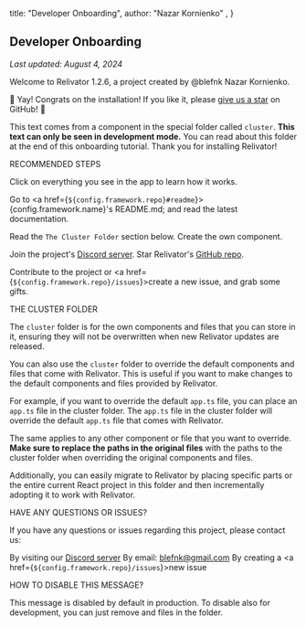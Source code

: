
  title: "Developer Onboarding",
  author: "Nazar Kornienko"
  ,
}

## Developer Onboarding

_Last updated: August 4, 2024_

Welcome to Relivator 1.2.6, a project created by @blefnk Nazar Kornienko.

🚀 Yay! Congrats on the installation! If you like it, please [give us a star](https://github.com/blefnk/relivator-nextjs-template) on GitHub! 🙏

This text comes from a component in the special folder called `cluster`. **This text can only be seen in development mode.** You can read about this folder at the end of this onboarding tutorial. Thank you for installing Relivator!

RECOMMENDED STEPS

Click on everything you see in the app to learn how it works.

Go to <a href={`${config.framework.repo}#readme`}>{config.framework.name}'s README.md</a>; and read the latest documentation.

Read the `The Cluster Folder` section below. Create the own component.

Join the project's <a href="https://discord.gg/Pb8uKbwpsJ">Discord server</a>. Star Relivator's <a href={config.framework.repo}>GitHub repo</a>.

Contribute to the project or <a href={`${config.framework.repo}/issues`}>create a new issue</a>, and grab some gifts.

THE CLUSTER FOLDER

The `cluster` folder is for the own components and files that you can store in it, ensuring they will not be overwritten when new Relivator updates are released.

You can also use the `cluster` folder to override the default components and files that come with Relivator. This is useful if you want to make changes to the default components and files provided by Relivator.

For example, if you want to override the default `app.ts` file, you can place an `app.ts` file in the cluster folder. The `app.ts` file in the cluster folder will override the default `app.ts` file that comes with Relivator.

The same applies to any other component or file that you want to override. **Make sure to replace the paths in the original files** with the paths to the cluster folder when overriding the original components and files.

Additionally, you can easily migrate to Relivator by placing specific parts or the entire current React project in this folder and then incrementally adopting it to work with Relivator.

HAVE ANY QUESTIONS OR ISSUES?

If you have any questions or issues regarding this project, please contact us:

By visiting our <a href="https://discord.gg/Pb8uKbwpsJ">Discord server</a>
By email: <a href={config.social.email}>blefnk@gmail.com</a>
By creating a <a href={`${config.framework.repo}/issues`}>new issue</a>

HOW TO DISABLE THIS MESSAGE?

This message is disabled by default in production. To disable also for development, you can just remove  and  files in the  folder.
